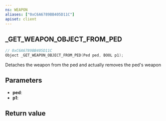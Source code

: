 ```yaml
---
ns: WEAPON
aliases: ["0xC6A6789BB405D11C"]
apiset: client
---
```

## _GET_WEAPON_OBJECT_FROM_PED

```c
// 0xC6A6789BB405D11C
Object _GET_WEAPON_OBJECT_FROM_PED(Ped ped, BOOL p1);
```

Detaches the weapon from the ped and actually removes the ped's weapon

## Parameters
* **ped**:
* **p1**:

## Return value